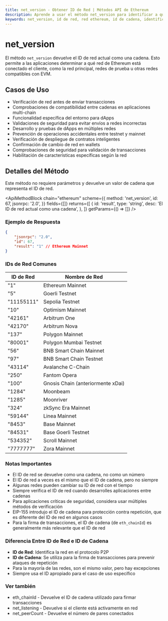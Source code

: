 ```yaml
---
title: net_version - Obtener ID de Red | Métodos API de Ethereum
description: Aprende a usar el método net_version para identificar a qué red de Ethereum está conectado tu cliente, incluyendo la red principal, redes de prueba y otras redes compatibles con EVM.
keywords: net_version, id de red, red ethereum, id de cadena, identificación de red, red blockchain, ethereum mainnet, detección de testnet, cambio de red, multi-chain, redes evm, verificación de red, id de blockchain, selección de cadena, diagnósticos de red, detección de cadena
---
```


# net_version

El método `net_version` devuelve el ID de red actual como una cadena. Esto permite a las aplicaciones determinar a qué red de Ethereum está conectado el cliente, como la red principal, redes de prueba u otras redes compatibles con EVM.

## Casos de Uso

- Verificación de red antes de enviar transacciones
- Comprobaciones de compatibilidad entre cadenas en aplicaciones multi-chain
- Funcionalidad específica del entorno para dApps
- Validaciones de seguridad para evitar envíos a redes incorrectas
- Desarrollo y pruebas de dApps en múltiples redes
- Prevención de operaciones accidentales entre testnet y mainnet
- Verificación de despliegue de contratos inteligentes
- Confirmación de cambio de red en wallets
- Comprobaciones de seguridad para validación de transacciones
- Habilitación de características específicas según la red

## Detalles del Método

Este método no requiere parámetros y devuelve un valor de cadena que representa el ID de red.

<ApiMethodBlock
	chain="ethereum"
	scheme={{
		method: 'net_version',
		id: 67,
		jsonrpc: '2.0',
	}}
	fields={[]}
	returns={[
		{
			id: 'result',
			type: 'string',
			desc: 'El ID de red actual como una cadena',
		},
	]}
	getParams={() => []}
/>

### Ejemplo de Respuesta

```json
{
	"jsonrpc": "2.0",
	"id": 67,
	"result": "1" // Ethereum Mainnet
}
```

### IDs de Red Comunes

| ID de Red   | Nombre de Red                |
| ---------- | ---------------------------- |
| "1"        | Ethereum Mainnet             |
| "5"        | Goerli Testnet               |
| "11155111" | Sepolia Testnet              |
| "10"       | Optimism Mainnet             |
| "42161"    | Arbitrum One                 |
| "42170"    | Arbitrum Nova                |
| "137"      | Polygon Mainnet              |
| "80001"    | Polygon Mumbai Testnet       |
| "56"       | BNB Smart Chain Mainnet      |
| "97"       | BNB Smart Chain Testnet      |
| "43114"    | Avalanche C-Chain            |
| "250"      | Fantom Opera                 |
| "100"      | Gnosis Chain (anteriormente xDai) |
| "1284"     | Moonbeam                     |
| "1285"     | Moonriver                    |
| "324"      | zkSync Era Mainnet           |
| "59144"    | Linea Mainnet                |
| "8453"     | Base Mainnet                 |
| "84531"    | Base Goerli Testnet          |
| "534352"   | Scroll Mainnet               |
| "7777777"  | Zora Mainnet                 |

### Notas Importantes

- El ID de red se devuelve como una cadena, no como un número
- El ID de red a veces es el mismo que el ID de cadena, pero no siempre
- Algunas redes pueden cambiar su ID de red con el tiempo
- Siempre verifica el ID de red cuando desarrolles aplicaciones entre cadenas
- Para aplicaciones críticas de seguridad, considera usar múltiples métodos de verificación
- EIP-155 introdujo el ID de cadena para protección contra repetición, que es diferente del ID de red en algunos casos
- Para la firma de transacciones, el ID de cadena (de `eth_chainId`) es generalmente más relevante que el ID de red

### Diferencia Entre ID de Red e ID de Cadena

- **ID de Red**: Identifica la red en el protocolo P2P
- **ID de Cadena**: Se utiliza para la firma de transacciones para prevenir ataques de repetición
- Para la mayoría de las redes, son el mismo valor, pero hay excepciones
- Siempre usa el ID apropiado para el caso de uso específico

### Ver también

- <Link to="/docs/ethereum/core-methods/eth_chainId" title="Obtener el ID de cadena usado para la firma de transacciones">eth_chainId</Link> - Devuelve el ID de cadena utilizado para firmar transacciones
- <Link to="/docs/ethereum/core-methods/net_listening" title="Comprobar si tu nodo está escuchando activamente conexiones">net_listening</Link> - Devuelve si el cliente está activamente en red
- <Link to="/docs/ethereum/core-methods/net_peerCount" title="Comprobar cuántos pares están conectados a tu nodo">net_peerCount</Link> - Devuelve el número de pares conectados
